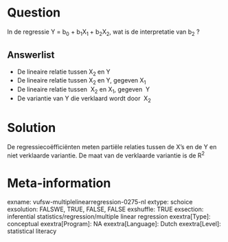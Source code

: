 Question
========
In de regressie Y = b<sub>0</sub> + b<sub>1</sub>X<sub>1 </sub>+
b<sub>2</sub>X<sub>2</sub>, wat is de interpretatie van b<sub>2</sub> ?

Answerlist
----------
* De lineaire relatie tussen X<sub>2 </sub>en Y
* De lineaire relatie tussen X<sub>2 </sub>en Y, gegeven X<sub>1</sub>
* De lineaire relatie tussen  X<sub>2</sub> en X<sub>1</sub>, gegeven  Y
* De variantie van Y die verklaard wordt door  X<sub>2 </sub>

Solution
========





De regressiecoëfficiënten meten partiële relaties tussen de X's en de Y
en niet verklaarde variantie. De maat van de verklaarde variantie is de
R<sup>2</sup>


 

Meta-information
================
exname: vufsw-multiplelinearregression-0275-nl
extype: schoice
exsolution: FALSWE, TRUE, FALSE, FALSE
exshuffle: TRUE
exsection: inferential statistics/regression/multiple linear regression
exextra[Type]: conceptual
exextra[Program]: NA
exextra[Language]: Dutch
exextra[Level]: statistical literacy

